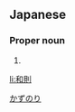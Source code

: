 ==Japanese==
{{ja-kanjitab|和|則}}

===Proper noun===
{{ja-pos|proper|かずのり}}

# {{given name|male|lang=ja}}

[[Category:Japanese male given names|かずのり]]

[[li:和則]]
